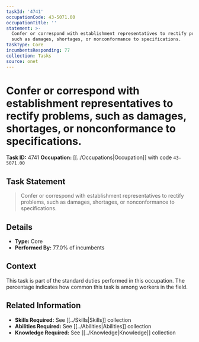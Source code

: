 ```yaml
---
taskId: '4741'
occupationCode: 43-5071.00
occupationTitle: ''
statement: >-
  Confer or correspond with establishment representatives to rectify problems,
  such as damages, shortages, or nonconformance to specifications.
taskType: Core
incumbentsResponding: 77
collection: Tasks
source: onet
---
```

# Confer or correspond with establishment representatives to rectify problems, such as damages, shortages, or nonconformance to specifications.

**Task ID:** 4741
**Occupation:** [[../Occupations|Occupation]] with code `43-5071.00`

## Task Statement

> Confer or correspond with establishment representatives to rectify problems, such as damages, shortages, or nonconformance to specifications.

## Details

- **Type:** Core
- **Performed By:** 77.0% of incumbents

## Context

This task is part of the standard duties performed in this occupation. The percentage indicates how common this task is among workers in the field.

## Related Information

- **Skills Required:** See [[../Skills|Skills]] collection
- **Abilities Required:** See [[../Abilities|Abilities]] collection
- **Knowledge Required:** See [[../Knowledge|Knowledge]] collection
